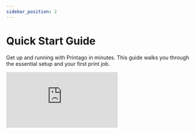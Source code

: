 ```yaml
---
sidebar_position: 2
---
```



# Quick Start Guide

Get up and running with Printago in minutes. This guide walks you through the essential setup and your first print job.

<div style={{
  position: 'relative',
  paddingBottom: '56.25%', /* 16:9 */
  height: 0,
  overflow: 'hidden',
  maxWidth: '100%',
}}>
  <iframe
    style={{
      position: 'absolute',
      top: 0,
      left: 0,
      width: '100%',
      height: '100%',
    }}
    src="https://www.youtube-nocookie.com/embed/fqAZmI49wpY"
    title="Printago Quick Start Guide"
    frameBorder="0"
    allow="accelerometer; autoplay; clipboard-write; encrypted-media; gyroscope; picture-in-picture"
    allowFullScreen
  />
</div>


## Before You Begin

:::important Prerequisites
Before starting with Printago, ensure you have:
1. Completed initial setup of your Bambu Lab printer(s)
2. Paired your printer(s) with your Bambu Cloud account
3. Enabled cloud profile syncing in your slicer  
:::

### Enable Cloud Profile Sync


Printago automatically syncs slicing profiles from your Bambu Lab Account. When you modify a profile, changes apply to all associated parts. Adding a new printer? No need to re-slice existing models - Printago assigns profiles to parts and handles slicing automatically in the background.

In Orca Slicer or Bambu Studio:
1. Ensure you're logged into the slicer with your Bambu Lab account.
2. Open Preferences
3. Navigate to Presets section
4. Enable "Auto sync user presets"

<img src="/img/orca-sync-preferences.png" width="500" alt="Orca Sync Preferences" />

## Adding Your Printers & Profiles

:::tip Bulk Import
Printago imports all your Bambu Lab printers at once - no need to add them individually!
:::
1. Navigate to `Printers` in the sidebar
2. Click `Configure Bambu Printers`
   <img src="/img/screenshot_000321.png" width="600" alt="Blank Printers Screen" />
3. Enter your Bambu Cloud credentials and complete Bambu's 2-Factor authentication as prompted
   <img src="/img/screenshot_000322.png" width="600" alt="Enter Bambu Lab Credentials" />
4. After authentication, you'll be taken through a short, two-step wizard allowing you to select which 3d printers to pair and profiles to import.

   :::tip Free Unlimited Printers
   Printago allows you to connect and use unlimited printers - free!  
   :::
   <img src="/img/screenshot_000323.png" width="600" alt="Bambu Lab Connected Printers" />
   <img src="/img/screenshot_000324.png" width="600" alt="Slicing Profiles" />

## Configuring Printer Defaults

5. On the final screen of the Bambu Wizard, printers slicing configuration must be set.  Familiar dropdown boxes will allow you to set a profile for `Printer`, `Filament`, and `Process`.

   <img src="/img/screenshot_000325.png" width="600" alt="Printer List" />
   Printago uses these settings for slicing and material matching. 
   <img src="/img/screenshot_000326.png" width="600" alt="Printer Config" />
   
All printago parts are sliced on-demand as needed based on your printer and part configurations.

:::tip Bulk Configuration
Use the `Save to all X printers in this group` option to quickly configure multiple identical printers of the same type at once.
:::
## Creating Your First Print

Start with an STL file to understand Printago's slicing and printing workflow.

   :::info File Support
   Printago supports STL, STEP, 3MF, and OpenSCAD part types. 

   ***`.gcode` and `.gcode.3mf` are not supported.***
   :::

6. Go to Products → Parts, and click `Add Part`

   <img src="/img/screenshot_000328.png" width="700" alt="Part Screen" />
7. Upload your file and give it a name and description.  

   Optionally you can set:
      - `Filament Type` to restrict the part to only printing on printers with certain materials (e.g. PLA, ABS)
      - `Process Profile` to override any printer's process slicer setting

8. Click `Create` and our part will be saved and ready for printing!   
   <img src="/img/screenshot_000329.png" width="700" alt="Part Config" />

## Starting Prints

<!-- ![Print Dialog](./img/print-dialog.png) -->

9. After saving your part, you'll be brought back to the parts list.  Find your part, and click it.

   <img src="/img/screenshot_000330.png" width="700" alt="Find Part" />
   
1. From this screen you can edit the part or print it.  Click `Print` button in the upper right.
   <img src="/img/screenshot_000331.png" width="700" alt="Part" />

1. Select Next Available Printer to automatically match your part with compatible printers, or choose a specific printer manually.

   [Printer with Specific Tags](../printing/advanced-printing/printer-tags) allows you to print to a dynamically defined group of printers.  
   <img src="/img/screenshot_000332.png" width="450" alt="Part" />

   :::info Printer Matching
   Printago automatically matches parts to compatible printers based on requirements like material type, nozzle size, and user-defined tags.
   :::
1. Here you can adjust the quantity, but for now just click `Print`!
   <img src="/img/screenshot_000350.png" width="400" alt="Print Button" />
   

1. You'll be shown a confirmation screen of the print. Head over to the `Print Queue` to check out the jobs.

   <img src="/img/screenshot_000351.png" width="700" alt="Print Button" />

1. We can see that our item is queued up successfully, however, it didn't move to `In Progress`.  Printago ***does not*** take exclusive control of your printers, and you must let us know when the bed is clear and each printer is ready for a print.  Click on `Printers` next.

   <img src="/img/screenshot_000352.png" width="700" alt="" />
   
1. When first connected, all your printers will be `Awaiting clear & ready state`.  
   <img src="/img/screenshot_000344.png" width="700" alt="Queue View" />
1. Click on a printer that you'd like to send your first job to, and then find and click the `Confirm clear & ready` button in the upper right corner.
   <img src="/img/screenshot_000345.png" width="700" alt="Printer Screen" />
   :::warning Clear & Ready State
   Printers must be marked "Clear & Ready" before they'll accept new jobs. This lets Printago know it can send a print.
   :::
1. Head back to the printers page, and using the checkboxes select other printers you'd like to mark as ready.  Click the Bulk Action dropdown (`XX Printers Selected`) -> `Availability` -> `Clear & Ready`.
   <img src="/img/screenshot_000346.png" width="700" alt="Printers Screen" />
1. To let Printago know a jobs can be sent, click the confirmation button and parts will start assigning to your printers instantly!  Head back to the `Print Queue` next.
   <img src="/img/screenshot_000347.png" width="700" alt="Mark Ready" />
   :::info
   You can safely use "Select All" when clearing print beds - any printer that's currently printing will ignore the "Clear and Ready" command.
   :::

## Queue Management

1. Printago automatically slices files and initiates printing on selected printers.

      <img src="/img/screenshot_000348.png" width="700" alt="Mark Ready" />

1. From the `In Progress` tab, we can select jobs using the checkboxes.  The Bulk Action button allows you to `Pause`, `Resume`, and `Cancel` selected jobs.
   <img src="/img/screenshot_000349.png" width="700" alt="Mark Ready" />

 
1. On the Queued screen, drag jobs to adjust their priority order. Select multiple jobs to cancel them using the Bulk Action button. Jobs marked as Cancelled or Errored can be moved back into the queue using the `Retry` action.
   <img src="/img/queue.gif" width="700" alt="Mark Ready" />
   :::tip Queue Processing
      The Printago Queue processes jobs top-to-bottom order.
   :::


**Remember when print jobs finish, to mark the printer as `Clear and Ready`!**

# Thank You and Happy Printing!
Join our [Discord community](https://discord.gg/RCFA2u99De) for latest info and help!
